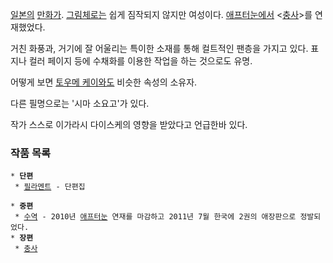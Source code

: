[[일본]]의 [[만화가]]. [[그림체]]로는 쉽게 짐작되지 않지만 여성이다.
[[애프터눈]]에서 <[[충사]]>를 연재했었다.

거친 화풍과, 거기에 잘 어울리는 특이한 소재를 통해 컬트적인 팬층을 가지고 있다.
표지나 컬러 페이지 등에 수채화를 이용한 작업을 하는 것으로도 유명.

어떻게 보면 [[토우메 케이]]와도 비슷한 속성의 소유자.

다른 필명으로는 '시마 소요고'가 있다.

작가 스스로 이가라시 다이스케의 영향을 받았다고 언급한바 있다.

=== 작품 목록 ===
 * '''단편'''
  * [[필라멘트]] - 단편집

 * '''중편'''
  * [[수역]] - 2010년 [[애프터눈]] 연재를 마감하고 2011년 7월 한국에 2권의 애장판으로 정발되었다. 
 * '''장편'''
  * [[충사]]
